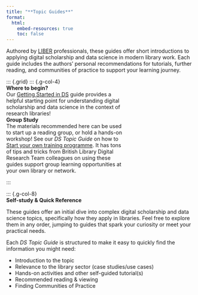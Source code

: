 ```yaml
---
title: "**Topic Guides**"
format:
  html:
    embed-resources: true
    toc: false
---
```

Authored by [LIBER](https://libereurope.eu/) professionals, these guides offer short introductions to applying digital scholarship and data science in modern library work. Each guide includes the authors' personal recommendations for tutorials, further reading, and communities of practice to support your learning journey.

::: {.grid}
::: {.g-col-4}
<div class="card text-white bg-primary mb-3" style="max-width: 20rem;">
  <div class="card-header">**Where to begin?**</div>
<div class="card-body">Our [Getting Started in DS](gettingstarted.qmd) guide provides a helpful starting point for understanding digital scholarship and data science in the context of research libraries! </div>
</div>

<div class="card text-white bg-secondary mb-3" style="max-width: 20rem;">
  <div class="card-header">**Group Study**</div>
  <div class="card-body">The materials recommended here can be used to start up a reading group, or hold a hands-on workshop! See our _DS Topic Guide_ on how to [Start your own training programme](dstp.qmd). It has tons of tips and tricks from British Library Digital Research Team colleagues on using these guides support group learning opportunities at your own library or network.</div>
</div>
:::

::: {.g-col-8}
<div class="card text-white bg-success mb-3">
  <div class="card-header">**Self-study & Quick Reference**</div>
  <div class="card-body">These guides offer an initial dive into complex digital scholarship and data science topics, specifically how they apply in libraries. Feel free to explore them in any order, jumping to guides that spark your curiosity or meet your practical needs. 

Each _DS Topic Guide_ is structured to make it easy to quickly find the information you might need: 

- Introduction to the topic
- Relevance to the library sector (case studies/use cases)
- Hands-on activities and other self-guided tutorial(s)
- Recommended reading & viewing
- Finding Communities of Practice</div>
</div>

